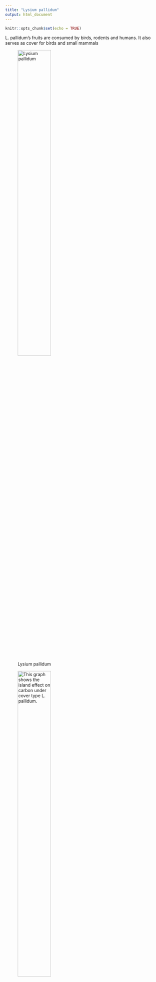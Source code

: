 ```yaml
---
title: "Lysium pallidum"
output: html_document
---
```


```r
knitr::opts_chunk$set(echo = TRUE)
```
L. pallidum's fruits are consumed by birds, rodents and humans. It also serves as cover for birds and small mammals

![Lysium pallidum](pallidum.jpg){#id .class width=50% height=50%}



![This graph shows the island effect on carbon under cover type L. pallidum. ](INSPLYPA_mgCgsoil.png){#id .class width=50% height=50%}

![This graph shows the island effect on nitrogen under cover type Lysium pallidum](INSPLYPA_mgNgsoil.png){#id .class width=50% height=50%}